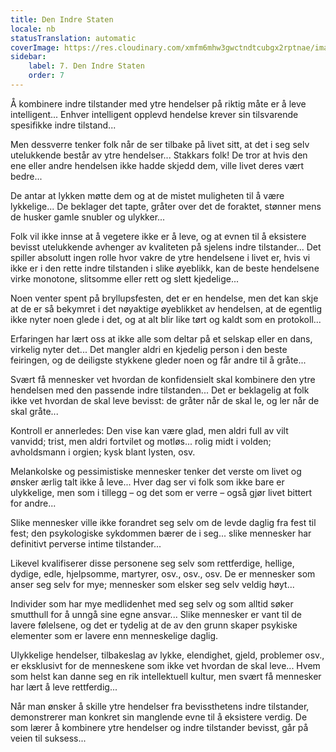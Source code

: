 ```yaml
---
title: Den Indre Staten
locale: nb
statusTranslation: automatic
coverImage: https://res.cloudinary.com/xmfm6mhw3gwctndtcubgx2rptnae/image/upload/v1740468922/small_cover_tratado_de_psicologia_revolucionaria_a4c0dca4e0.webp
sidebar:
    label: 7. Den Indre Staten
    order: 7
---
```

Å kombinere indre tilstander med ytre hendelser på riktig måte er å leve intelligent... Enhver intelligent opplevd hendelse krever sin tilsvarende spesifikke indre tilstand...

Men dessverre tenker folk når de ser tilbake på livet sitt, at det i seg selv utelukkende består av ytre hendelser... Stakkars folk! De tror at hvis den ene eller andre hendelsen ikke hadde skjedd dem, ville livet deres vært bedre...

De antar at lykken møtte dem og at de mistet muligheten til å være lykkelige... De beklager det tapte, gråter over det de foraktet, stønner mens de husker gamle snubler og ulykker...

Folk vil ikke innse at å vegetere ikke er å leve, og at evnen til å eksistere bevisst utelukkende avhenger av kvaliteten på sjelens indre tilstander... Det spiller absolutt ingen rolle hvor vakre de ytre hendelsene i livet er, hvis vi ikke er i den rette indre tilstanden i slike øyeblikk, kan de beste hendelsene virke monotone, slitsomme eller rett og slett kjedelige...

Noen venter spent på bryllupsfesten, det er en hendelse, men det kan skje at de er så bekymret i det nøyaktige øyeblikket av hendelsen, at de egentlig ikke nyter noen glede i det, og at alt blir like tørt og kaldt som en protokoll...

Erfaringen har lært oss at ikke alle som deltar på et selskap eller en dans, virkelig nyter det... Det mangler aldri en kjedelig person i den beste feiringen, og de deiligste stykkene gleder noen og får andre til å gråte...

Svært få mennesker vet hvordan de konfidensielt skal kombinere den ytre hendelsen med den passende indre tilstanden... Det er beklagelig at folk ikke vet hvordan de skal leve bevisst: de gråter når de skal le, og ler når de skal gråte...

Kontroll er annerledes: Den vise kan være glad, men aldri full av vilt vanvidd; trist, men aldri fortvilet og motløs... rolig midt i volden; avholdsmann i orgien; kysk blant lysten, osv.

Melankolske og pessimistiske mennesker tenker det verste om livet og ønsker ærlig talt ikke å leve... Hver dag ser vi folk som ikke bare er ulykkelige, men som i tillegg – og det som er verre – også gjør livet bittert for andre...

Slike mennesker ville ikke forandret seg selv om de levde daglig fra fest til fest; den psykologiske sykdommen bærer de i seg... slike mennesker har definitivt perverse intime tilstander...

Likevel kvalifiserer disse personene seg selv som rettferdige, hellige, dydige, edle, hjelpsomme, martyrer, osv., osv., osv. De er mennesker som anser seg selv for mye; mennesker som elsker seg selv veldig høyt...

Individer som har mye medlidenhet med seg selv og som alltid søker smutthull for å unngå sine egne ansvar... Slike mennesker er vant til de lavere følelsene, og det er tydelig at de av den grunn skaper psykiske elementer som er lavere enn menneskelige daglig.

Ulykkelige hendelser, tilbakeslag av lykke, elendighet, gjeld, problemer osv., er eksklusivt for de menneskene som ikke vet hvordan de skal leve... Hvem som helst kan danne seg en rik intellektuell kultur, men svært få mennesker har lært å leve rettferdig...

Når man ønsker å skille ytre hendelser fra bevissthetens indre tilstander, demonstrerer man konkret sin manglende evne til å eksistere verdig. De som lærer å kombinere ytre hendelser og indre tilstander bevisst, går på veien til suksess...

